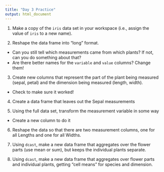 ```yaml
---
title: "Day 3 Practice"
output: html_document
---
```


1. Make a copy of the `iris` data set in your workspace (i.e., assign the value of `iris` to a new name).

2. Reshape the data frame into "long" format.  
  - Can you still tell which measurements came from which plants?  If not, can you do something about that?
  - Are there better names for the `variable` and `value` columns?  Change them!

3. Create new columns that represent the part of the plant being measured (sepal, petal) and the dimension being measured (length, width).
  - Check to make sure it worked!

4. Create a data frame that leaves out the Sepal measurements

5. Using the full data set, transform the measurement variable in some way
  - Create a new column to do it
  
6. Reshape the data so that there are two measurement columns, one for all Lengths and one for all Widths.

7. Using `dcast`, make a new data frame that aggregates over the flower parts (use mean or sum), but keeps the individual plants separate.

8. Using `dcast`, make a new data frame that aggregates over flower parts and individual plants, getting "cell means" for species and dimension.

